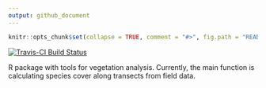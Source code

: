 ```yaml
---
output: github_document
---
```


<!-- README.md is generated from README.Rmd. Please edit that file -->

```r
knitr::opts_chunk$set(collapse = TRUE, comment = "#>", fig.path = "README-")
```



[![Travis-CI Build Status](https://travis-ci.org/Pakillo/vegetools.svg?branch=master)](https://travis-ci.org/Pakillo/vegetools)

R package with tools for vegetation analysis. Currently, the main function is calculating species cover along transects from field data.


